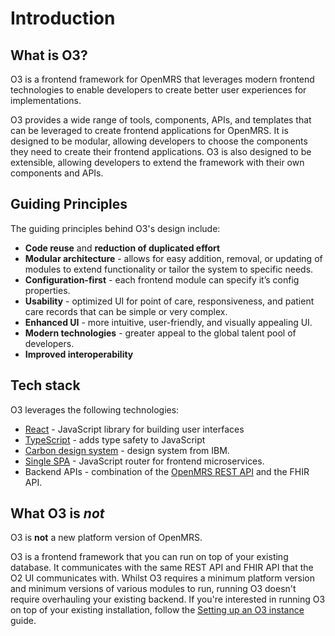 # Introduction

## What is O3?

O3 is a frontend framework for OpenMRS that leverages modern frontend technologies to enable developers to create better user experiences for implementations.

O3 provides a wide range of tools, components, APIs, and templates that can be leveraged to create frontend applications for OpenMRS. It is designed to be modular, allowing developers to choose the components they need to create their frontend applications. O3 is also designed to be extensible, allowing developers to extend the framework with their own components and APIs.

## Guiding Principles

The guiding principles behind O3's design include:

- **Code reuse** and **reduction of duplicated effort**
- **Modular architecture** - allows for easy addition, removal, or updating of modules to extend functionality or tailor the system to specific needs.
- **Configuration-first** - each frontend module can specify it’s config properties.
- **Usability** - optimized UI for point of care, responsiveness, and patient care records that can be simple or very complex.
- **Enhanced UI** - more intuitive, user-friendly, and visually appealing UI.
- **Modern technologies** - greater appeal to the global talent pool of developers.
- **Improved interoperability**

## Tech stack

O3 leverages the following technologies:

- [React](https://react.dev) - JavaScript library for building user interfaces
- [TypeScript](https://typescriptlang.org) - adds type safety to JavaScript
- [Carbon design system](https://carbondesignsystem.com) - design system from IBM.
- [Single SPA](https://single-spa.js.org) - JavaScript router for frontend microservices.
- Backend APIs - combination of the [OpenMRS REST API](https://rest.openmrs.org) and the FHIR API.

## What O3 is _not_

O3 is **not** a new platform version of OpenMRS.

O3 is a frontend framework that you can run on top of your existing database. It communicates with the same REST API and FHIR API that the O2 UI communicates with. Whilst O3 requires a minimum platform version and minimum versions of various modules to run, running O3 doesn't require overhauling your existing backend. If you're interested in running O3 on top of your existing installation, follow the [Setting up an O3 instance](/docs/recipes/setting-up-an-o3-instance) guide.